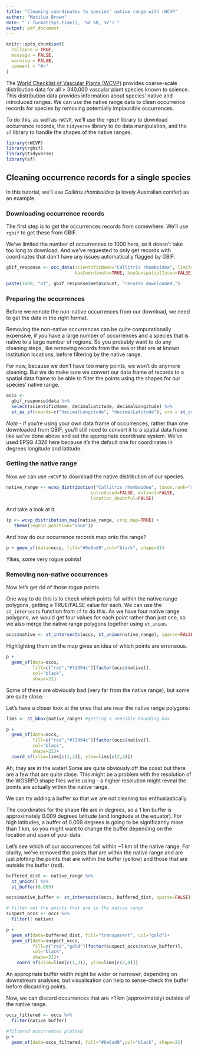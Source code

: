 ```yaml
---
title: "Cleaning coordinates to species' native range with rWCVP"
author: "Matilda Brown"
date: "`r format(Sys.time(), '%d %B, %Y')`"
output: pdf_document
---
```


```r
knitr::opts_chunk$set(
  collapse = TRUE,
  message = FALSE,
  warning = FALSE,
  comment = "#>"
)
```

The [World Checklist of Vascular Plants (WCVP)](https://wcvp.science.kew.org) provides coarse-scale distribution data for all > 340,000 vascular plant species known to science. This distribution data provides information about species' native and introduced ranges. We can use the native range data to clean occurrence records for species by removing potentially implausible occurrences.

To do this, as well as `rWCVP`, we'll use the `rgbif` library to download occurrence records, the `tidyverse` library to do data manipulation, and the `sf` library to handle the shapes of the native ranges.


```r
library(rWCVP)
library(rgbif)
library(tidyverse)
library(sf)
```

## Cleaning occurrence records for a single species

In this tutorial, we'll use *Callitris rhomboidea* (a lovely Australian conifer) as an example.

### Downloading occurrence records

The first step is to get the occurrences records from somewhere. We'll use `rgbif` to get these from GBIF.

We've limited the number of occurrences to 1000 here, so it doesn't take too long to download. And we've requested to only get records with coordinates that don't have any issues automatically flagged by GBIF.

```r
gbif_response <- occ_data(scientificName="Callitris rhomboidea", limit=1000,
                          hasCoordinate=TRUE, hasGeospatialIssue=FALSE)

paste(1000, "of", gbif_response$meta$count, "records downloaded.")
```

### Preparing the occurrences

Before we remote the non-native occurrences from our download, we need to get the data in the right format.

Removing the non-native occurrences can be quite computationally expensive, if you have a large number of occurrences and a species that is native to a large number of regions. So you probably want to do any cleaning steps, like removing records from the sea or that are at known institution locations, before filtering by the native range.

For now, because we don't have too many points, we won't do anymore cleaning. But we do make sure we convert our data frame of records to a spatial data frame to be able to filter the points using the shapes for our species' native range.

```r
occs <- 
  gbif_response$data %>% 
  select(scientificName, decimalLatitude, decimalLongitude) %>%
  st_as_sf(coords=c("decimalLongitude", "decimalLatitude"), crs = st_crs(4326))
```

*Note* - if you're using your own data frame of occurrences, rather than one downloaded from GBIF, you'll still need to convert it to a spatial data frame like we've done above and set the appropriate coordinate system. We've used EPSG 4326 here because it's the default one for coordinates in degrees longitude and latitude.


### Getting the native range

Now we can use `rWCVP` to download the native distribution of our species.

```r
native_range <- wcvp_distribution("Callitris rhomboidea", taxon.rank="species",
                                introduced=FALSE, extinct=FALSE, 
                                location_doubtful=FALSE)
```

And take a look at it.
```r
(p <- wcvp_distribution_map(native_range, crop.map=TRUE) + 
   theme(legend.position="none"))
```

And how do our occurrence records map onto the range? 

```r
p + geom_sf(data=occs, fill="#6e6ad9",col="black", shape=21) 
```

Yikes, some very rogue points!

### Removing non-native occurrences

Now let's get rid of those rogue points. 

One way to do this is to check which points fall within the native range polygons, getting a TRUE/FALSE value for each. We can use the `st_intersects` function from `sf` to do this. As we have four native range polygons, we would get four values for each point rather than just one, so we also merge the native range polygons together using `st_union`.

```r
occs$native <- st_intersects(occs, st_union(native_range), sparse=FALSE)[,1]
```

Highlighting them on the map gives an idea of which points are erroneous.

```r
p +
  geom_sf(data=occs,
          fill=c("red","#72994c")[factor(occs$native)],
          col="black", 
          shape=21)
```

Some of these are obviously bad (very far from the native range), but some are quite close.

Let's have a closer look at the ones that are near the native range polygons:
```r
lims <- st_bbox(native_range) #getting a sensible bounding box

p +
  geom_sf(data=occs, 
          fill=c("red","#72994c")[factor(occs$native)],
          col="black", 
          shape=21)+
  coord_sf(xlim=lims[c(1,3)], ylim=lims[c(2,4)])
```

Ah, they are in the water! Some are quite obviously off the coast but there are a few that are quite close. This might be a problem with the resolution of the WGSRPD shape files we're using - a higher resolution might reveal the points are actually within the native range.

We can try adding a buffer so that we are not cleaning too enthusiastically. 

The coordinates for the shape file are in degrees, so a 1 km buffer is approximately 0.009 degrees latitude (and longitude at the equator). For high latitudes, a buffer of 0.009 degrees is going to be significantly more than 1 km, so you might want to change the buffer depending on the location and span of your data. 

Let's see which of our occurrences fall within ~1 km of the native range. For clarity, we've removed the points that are within the native range and are just plotting the points that are within the buffer (yellow) and those that are outside the buffer (red). 

```r
buffered_dist <- native_range %>%
  st_union() %>%
  st_buffer(0.009)

occs$native_buffer <- st_intersects(occs, buffered_dist, sparse=FALSE)[,1]

# filter out the points that are in the native range
suspect_occs <- occs %>% 
  filter(! native)

p + 
  geom_sf(data=buffered_dist, fill="transparent", col="gold")+
  geom_sf(data=suspect_occs, 
          fill=c("red","gold")[factor(suspect_occs$native_buffer)],
          col="black", 
          shape=21)+
    coord_sf(xlim=lims[c(1,3)], ylim=lims[c(2,4)])
```
    
An appropriate buffer width might be wider or narrower, depending on downstream analyses, but visualisation can help to sense-check the buffer before discarding points. 

Now, we can discard occurrences that are >1 km (approximately) outside of the native range.

```r
occs_filtered <- occs %>% 
  filter(native_buffer)

#filtered occurrences plotted
p +
  geom_sf(data=occs_filtered, fill="#6e6ad9",col="black", shape=21)
```


